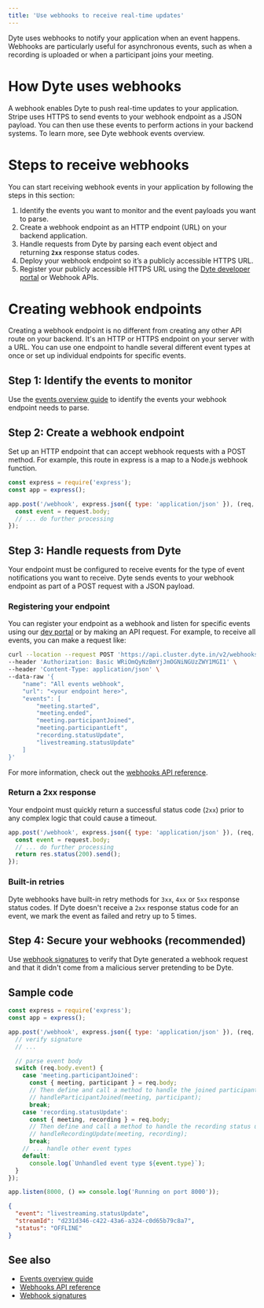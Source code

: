 ```yaml
---
title: 'Use webhooks to receive real-time updates'
---
```


Dyte uses webhooks to notify your application when an event happens. Webhooks
are particularly useful for asynchronous events, such as when a recording is
uploaded or when a participant joins your meeting.

# How Dyte uses webhooks

A webhook enables Dyte to push real-time updates to your application. Stripe
uses HTTPS to send events to your webhook endpoint as a JSON payload. You can
then use these events to perform actions in your backend systems. To learn more,
see Dyte webhook events overview.

# Steps to receive webhooks

You can start receiving webhook events in your application by following the
steps in this section:

1. Identify the events you want to monitor and the event payloads you want to
   parse.
2. Create a webhook endpoint as an HTTP endpoint (URL) on your backend
   application.
3. Handle requests from Dyte by parsing each event object and
   returning **`2xx`** response status codes.
4. Deploy your webhook endpoint so it’s a publicly accessible HTTPS URL.
5. Register your publicly accessible HTTPS URL using the
   [Dyte developer portal](http://dev.dyte.io) or Webhook APIs.

# Creating webhook endpoints

Creating a webhook endpoint is no different from creating any other API route on
your backend. It's an HTTP or HTTPS endpoint on your server with a URL. You can
use one endpoint to handle several different event types at once or set up
individual endpoints for specific events.

## Step 1: Identify the events to monitor

Use the [events overview guide](/guides-v2/webhooks/webhook-events) to identify
the events your webhook endpoint needs to parse.

## Step 2: Create a webhook endpoint

Set up an HTTP endpoint that can accept webhook requests with a POST method. For
example, this route in express is a map to a Node.js webhook function.

```js
const express = require('express');
const app = express();

app.post('/webhook', express.json({ type: 'application/json' }), (req, res) => {
  const event = request.body;
  // ... do further processing
});
```

## Step 3: Handle requests from Dyte

Your endpoint must be configured to receive events for the type of event
notifications you want to receive. Dyte sends events to your webhook endpoint as
part of a POST request with a JSON payload.

### Registering your endpoint

You can register your endpoint as a webhook and listen for specific events using
our [dev portal](https://dev.dyte.io) or by making an API request. For example,
to receive all events, you can make a request like:

```bash
curl --location --request POST 'https://api.cluster.dyte.in/v2/webhooks' \
--header 'Authorization: Basic WRiOmQyNzBmYjJmOGNiNGUzZWY1MGI1' \
--header 'Content-Type: application/json' \
--data-raw '{
    "name": "All events webhook",
    "url": "<your endpoint here>",
    "events": [
        "meeting.started",
        "meeting.ended",
        "meeting.participantJoined",
        "meeting.participantLeft",
        "recording.statusUpdate",
        "livestreaming.statusUpdate"
    ]
}'
```

For more information, check out the
[webhooks API reference](http://docs.dyte.io/api/?v=v2#/operations/addWebhook).

### Return a 2xx response

Your endpoint must quickly return a successful status code (`2xx`) prior to any
complex logic that could cause a timeout.

```js
app.post('/webhook', express.json({ type: 'application/json' }), (req, res) => {
  const event = request.body;
  // ... do further processing
  return res.status(200).send();
});
```

### Built-in retries

Dyte webhooks have built-in retry methods for `3xx`, `4xx` or `5xx` response
status codes. If Dyte doesn't receive a `2xx` response status code for an event,
we mark the event as failed and retry up to 5 times.

## Step 4: Secure your webhooks (recommended)

Use [webhook signatures](/guides-v2/webhooks/signatures) to verify that Dyte
generated a webhook request and that it didn't come from a malicious server
pretending to be Dyte.

## Sample code

<Tabs>

<TabItem value="node" label="Node.js">

```js
const express = require('express');
const app = express();

app.post('/webhook', express.json({ type: 'application/json' }), (req, res) => {
  // verify signature
  // ...

  // parse event body
  switch (req.body.event) {
    case 'meeting.participantJoined':
      const { meeting, participant } = req.body;
      // Then define and call a method to handle the joined participant
      // handleParticipantJoined(meeting, participant);
      break;
    case 'recording.statusUpdate':
      const { meeting, recording } = req.body;
      // Then define and call a method to handle the recording status update
      // handleRecordingUpdate(meeting, recording);
      break;
    // ... handle other event types
    default:
      console.log(`Unhandled event type ${event.type}`);
  }
});

app.listen(8000, () => console.log('Running on port 8000'));
```

</TabItem>

<TabItem value="OFFLINE" label="OFFLINE">

```json
{
  "event": "livestreaming.statusUpdate",
  "streamId": "d231d346-c422-43a6-a324-c0d65b79c8a7",
  "status": "OFFLINE"
}
```

</TabItem>

</Tabs>

## See also

- [Events overview guide](/guides-v2/webhooks/webhook-events)
- [Webhooks API reference](http://docs.dyte.io/api/?v=v2#/operations/addWebhook)
- [Webhook signatures](/guides-v2/webhooks/signatures)
